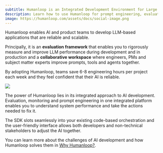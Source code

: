 ```yaml
---
subtitle: Humanloop is an Integrated Development Environment for Large Language Models
description: Learn how to use Humanloop for prompt engineering, evaluation and monitoring. Comprehensive guides and tutorials for LLMOps.
image: https://humanloop.com/assets/docs/social-image.png
---
```


Humanloop enables AI and product teams to develop LLM-based applications that are reliable and scalable.

Principally, it is an **evaluation framework** that enables you to rigorously measure and improve LLM performance during development and in production and a **collaborative workspace** where engineers, PMs and subject matter experts improve prompts, tools and agents together.

By adopting Humanloop, teams save 6-8 engineering hours per project each week and they feel confident that their AI is reliable.

<Frame caption="Humanloop's IDE for LLMs helps teams prompt engineer and evaluate LLM applications.">
  <img src="../../assets/images/5f4671a-Welcome_image.png" />
</Frame>

<br />

The power of Humanloop lies in its integrated approach to AI development. Evaluation,
monitoring and prompt engineering in one integrated platform enables you to understand system performance and take the actions needed to fix it.

The SDK slots seamlessly into your existing code-based orchestration and the user-friendly interface allows both developers and non-technical stakeholders to adjust the AI together.

You can learn more about the challenges of AI development and how Humanloop solves them in [Why Humanloop?](/docs/v5/getting-started/why-humanloop).
